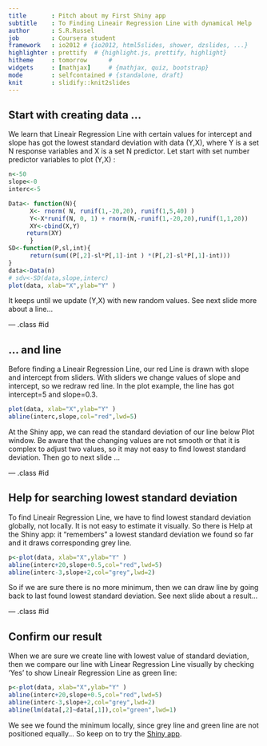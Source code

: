 ```yaml
---
title       : Pitch about my First Shiny app
subtitle    : To Finding Lineair Regression Line with dynamical Help
author      : S.R.Russel
job         : Coursera student
framework   : io2012 # {io2012, html5slides, shower, dzslides, ...}
highlighter : prettify  # {highlight.js, prettify, highlight}
hitheme     : tomorrow      # 
widgets     : [mathjax]     # {mathjax, quiz, bootstrap}
mode        : selfcontained # {standalone, draft}
knit        : slidify::knit2slides
---
```


## Start with creating data ... 
We learn that Lineair Regression Line with certain values for intercept and slope has got the lowest standard deviation with data (Y,X), where Y is a set N response variables and X is a set N predictor. Let start with set number predictor variables to plot (Y,X) :
```r
n<-50
slope<-0
interc<-5

Data<- function(N){
      X<- rnorm( N, runif(1,-20,20), runif(1,5,40) )
      Y<-X*runif(N, 0, 1) + rnorm(N,-runif(1,-20,20),runif(1,1,20))
      XY<-cbind(X,Y)
     return(XY)
      }
SD<-function(P,sl,int){
      return(sum((P[,2]-sl*P[,1]-int ) *(P[,2]-sl*P[,1]-int)))
}
data<-Data(n)
# sdv<-SD(data,slope,interc)
plot(data, xlab="X",ylab="Y" )
```
It keeps until we update (Y,X) with new random values. See next slide more about a line...

--- .class #id 

## ... and line
Before finding a Lineair Regression Line, our red Line is drawn with slope and intercept from sliders. With sliders we change values of slope and intercept, so we redraw red line. In the plot example, the line has got intercept=5 and slope=0.3.
```r
plot(data, xlab="X",ylab="Y" )
abline(interc,slope,col="red",lwd=5)
```
At the Shiny app, we can read the standard deviation of our line below Plot window.
Be aware that the changing values are not smooth or that it is complex to adjust two values, so it may not easy to find lowest standard deviation.
Then go to next slide ...

--- .class #id 

## Help for searching lowest standard deviation
To find Lineair Regression Line, we have to find lowest standard deviation globally, not locally.
It is not easy to estimate it visually. So there is Help at the Shiny app: it "remembers" a lowest standard deviation we found so far and it draws corresponding grey line.
```r
p<-plot(data, xlab="X",ylab="Y" )
abline(interc+20,slope+0.5,col="red",lwd=5)
abline(interc-3,slope+2,col="grey",lwd=2)
```
So if we are sure there is no more minimum, then we can draw line by going back to last found lowest standard deviation. See next slide about a result...

--- .class #id 

## Confirm our result
When we are sure we create line with lowest value of standard deviation, then we compare our line with Linear Regression Line visually by checking 'Yes' to show Lineair Regression Line as green  line:
```r
p<-plot(data, xlab="X",ylab="Y" )
abline(interc+20,slope+0.5,col="red",lwd=5)
abline(interc-3,slope+2,col="grey",lwd=2)
abline(lm(data[,2]~data[,1]),col="green",lwd=1)
```
We see we found the minimum locally, since grey line and green line are not positioned equally...
So keep on to try the [Shiny app](https://srrussel.shinyapps.io/project/). 
